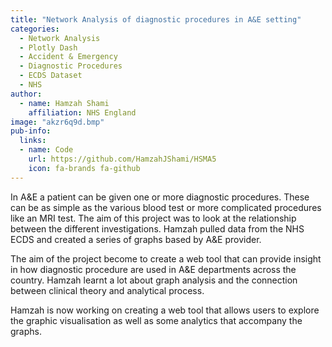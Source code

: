 ```yaml
---
title: "Network Analysis of diagnostic procedures in A&E setting"
categories:
  - Network Analysis
  - Plotly Dash
  - Accident & Emergency
  - Diagnostic Procedures
  - ECDS Dataset
  - NHS
author:
  - name: Hamzah Shami
    affiliation: NHS England
image: "akzr6q9d.bmp"
pub-info:
  links:
  - name: Code
    url: https://github.com/HamzahJShami/HSMA5
    icon: fa-brands fa-github
---
```


In A&E a patient can be given one or more diagnostic procedures. These can be as simple as the various blood test or more complicated procedures like an MRI test. The aim of this project was to look at the relationship between the different investigations. Hamzah pulled data from the NHS ECDS and created a series of graphs based by A&E provider.

The aim of the project become to create a web tool that can provide insight in how diagnostic procedure are used in A&E departments across the country. Hamzah learnt a lot about graph analysis and the connection between clinical theory and analytical process.

Hamzah is now working on creating a web tool that allows users to explore the graphic visualisation as well as some analytics that accompany the graphs.
